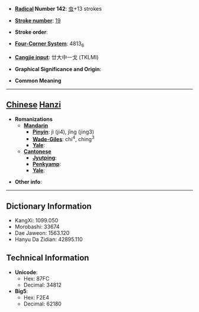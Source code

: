 * '''[[Wiktionary:Chinese radical index| Radical]] Number 142''': [[Wiktionary:Chinese radical index 虫|虫]]+13 strokes

* '''[[Wiktionary:Chinese total strokes index|Stroke number]]''': [[Wiktionary:Chinese total strokes index 19|19]]

* '''Stroke order''': 

* '''[[Wiktionary:Chinese four corner index|Four-Corner System]]''': 4813<sub>6</sub>

* '''[[Wiktionary:Chinese Cangjie index|Cangjie input]]''': 廿大中一戈 (TKLMI)

* '''Graphical Significance and Origin''': 

* '''Common Meaning'''

----

== [[Chinese]] [[Hanzi]] ==

* '''Romanizations'''
** '''[[Mandarin]]'''
*** '''[[Pinyin]]''': jì (ji4), jǐng (jing3)
*** '''[[Wade-Giles]]''': chi<sup>4</sup>, ching<sup>3</sup>
*** '''[[Yale]]''': 
** '''[[Cantonese]]'''
*** '''[[Jyutping]]''':
*** '''[[Penkyamp]]''': 
*** '''[[Yale]]''': 

* '''Other info''': 

----

== Dictionary Information ==

* KangXi: 1099.050
* Morobashi: 33674
* Dae Jaweon: 1563.120
* Hanyu Da Zidian: 42895.110

== Technical Information ==

* '''Unicode''':
** Hex: 87FC
** Decimal: 34812
* '''Big5''':
** Hex: F2E4
** Decimal: 62180